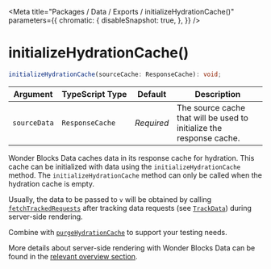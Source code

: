 
<Meta
    title="Packages / Data / Exports / initializeHydrationCache()"
    parameters={{
        chromatic: {
            disableSnapshot: true,
        },
    }}
/>

# initializeHydrationCache()

```ts
initializeHydrationCache(sourceCache: ResponseCache): void;
```

| Argument     | TypeScript Type | Default    | Description                                                          |
| ------------ | --------------- | ---------- | -------------------------------------------------------------------- |
| `sourceData` | `ResponseCache` | _Required_ | The source cache that will be used to initialize the response cache. |

Wonder Blocks Data caches data in its response cache for hydration. This cache can be initialized with data using the `initializeHydrationCache` method.
The `initializeHydrationCache` method can only be called when the hydration cache is empty.

Usually, the data to be passed to `v` will be obtained by calling [`fetchTrackedRequests`](/docs/data-exports-fetchtrackedrequests--page) after tracking data requests (see [`TrackData`](/docs/data-exports-trackdata--page)) during server-side rendering.

Combine with [`purgeHydrationCache`](/docs/data-exports-purgehydrationcache--page) to support your testing needs.

More details about server-side rendering with Wonder Blocks Data can be found in the [relevant overview section](/docs/data-server-side-rendering-and-hydration--page).
